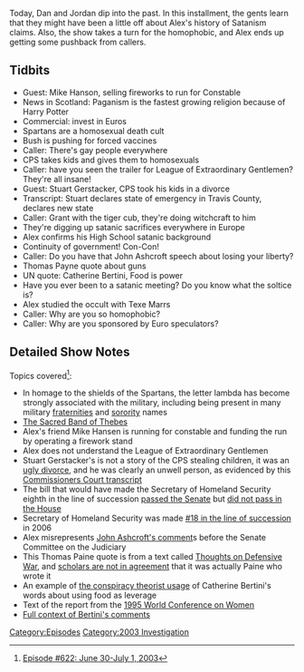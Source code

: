 {{DEFAULTSORT:
    #_EPISODE_0622:June 30-July 1, 2003
}}{{Episode
    | title             = June 30-July 1, 2003
    | caption           = [https://knowledgefight.libsyn.com/622-june-30-july-1-2003 Listen to this episode on Libsyn]
    | episodeNumber     = 622
    | length            = 01:11:07
    | airDate           = December 2, 2021
    | coverageStartDate = June 30, 2003
    | coverageEndDate   = July 1, 2003
    | episodeType       = [[:Category:2003 Investigation|2003 Investigation]]
    | appearance        = [[Mike Hanson]], [[Catherine Bertini]], [[Texe Marrs]]
    | previousEpisode   = [[621: Reset Wars: Episode 1]]
    | nextEpisode       = [[623: July 2-3, 2003]]
}}

{{Stub}}

Today, Dan and Jordan dip into the past.  In this installment, the gents learn that they might have been a little off about Alex's history of Satanism claims.  Also, the show takes a turn for the homophobic, and Alex ends up getting some pushback from callers.

==Tidbits==

*Guest: Mike Hanson, selling fireworks to run for Constable
*News in Scotland: Paganism is the fastest growing religion because of Harry Potter
*Commercial: invest in Euros
*Spartans are a homosexual death cult
*Bush is pushing for forced vaccines
*Caller: There's gay people everywhere
*CPS takes kids and gives them to homosexuals
*Caller: have you seen the trailer for League of Extraordinary Gentlemen? They're all insane!
*Guest: Stuart Gerstacker, CPS took his kids in a divorce
*Transcript: Stuart declares state of emergency in Travis County, declares new state
*Caller: Grant with the tiger cub, they're doing witchcraft to him
*They're digging up satanic sacrifices everywhere in Europe
*Alex confirms his High School satanic background
*Continuity of government! Con-Con!
*Caller: Do you have that John Ashcroft speech about losing your liberty?
*Thomas Payne quote about guns
*UN quote: Catherine Bertini, Food is power
*Have you ever been to a satanic meeting? Do you know what the soltice is?
*Alex studied the occult with Texe Marrs
*Caller: Why are you so homophobic?
*Caller: Why are you sponsored by Euro speculators?

==Detailed Show Notes==

Topics covered<ref>[https://knowledgefight.com/research/2021/11/30/episode-622-june-30-july-1-2003 Episode #622: June 30-July 1, 2003]</ref>:

*In homage to the shields of the Spartans, the letter lambda has become strongly associated with the military, including being present in many military [http://militaryfraternity.com/become-a-lambda-man/ fraternities] and [https://en.wikipedia.org/wiki/Lambda_Beta_Alpha sorority] names
*[https://www.worldhistory.org/Sacred_Band_of_Thebes/ The Sacred Band of Thebes]
*Alex's friend Mike Hansen is running for constable and funding the run by operating a firework stand
*Alex does not understand the League of Extraordinary Gentlemen
*Stuart Gerstacker's is not a story of the CPS stealing children, it was an [https://web.archive.org/web/20160415180307/http://kidnappedson.blogspot.com/ ugly divorce], and he was clearly an unwell person, as evidenced by this [https://www2.traviscountytx.gov/commissioners_court/agendas/2007/07/text/vs070703_01.asp Commissioners Court transcript]
*The bill that would have made the Secretary of Homeland Security eighth in the line of succession [https://www.congress.gov/bill/108th-congress/senate-bill/148 passed the Senate] but [https://www.congress.gov/bill/108th-congress/house-bill/2319?r=65&s=1 did not pass in the House]
*Secretary of Homeland Security was made [https://www.law.cornell.edu/uscode/text/3/19 #18 in the line of succession] in 2006
*Alex misrepresents [https://www.c-span.org/video/?167674-1%2Fanti-terrorism-policy-review John Ashcroft's comment]s before the Senate Committee on the Judiciary
*This Thomas Paine quote is from a text called [https://www.bartleby.com/184/112.html Thoughts on Defensive War], and [https://books.google.com/books/about/New_Directions_in_Thomas_Paine_Studies.html?id=5BYtnQAACAAJ scholars are not in agreement] that it was actually Paine who wrote it
*An example of [https://itistreason.wordpress.com/category/obama/ the conspiracy theorist usage] of Catherine Bertini's words about using food as leverage
*Text of the report from the [https://authoring.prod.unwomen.org/sites/default/files/Headquarters/Attachments/Sections/CSW/PFA_E_Final_WEB.pdf 1995 World Conference on Women]
*[https://www.un.org/esa/gopher-data/conf/fwcw/conf/una/950906150325.txt Full context of Bertini's comments]

[[Category:Episodes]]
[[Category:2003 Investigation]]
